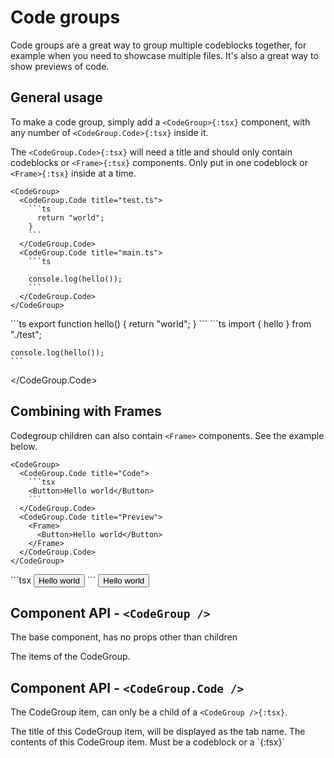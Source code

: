 # Code groups

Code groups are a great way to group multiple codeblocks together, for example when
you need to showcase multiple files. It's also a great way to show previews of code.


## General usage

To make a code group, simply add a `<CodeGroup>{:tsx}` component, with any number of `<CodeGroup.Code>{:tsx}` inside it.

The `<CodeGroup.Code>{:tsx}` will need a title and should only contain codeblocks or `<Frame>{:tsx}` components. Only put in one codeblock or `<Frame>{:tsx}` inside at a time.

````tsx
<CodeGroup>
  <CodeGroup.Code title="test.ts">
    ```ts
      return "world";
    }
    ```
  </CodeGroup.Code>
  <CodeGroup.Code title="main.ts">
    ```ts

    console.log(hello());
    ```
  </CodeGroup.Code>
</CodeGroup>
````

<CodeGroup>
  <CodeGroup.Code title="test.ts">
    ```ts
    export function hello() {
      return "world";
    }
    ```
  </CodeGroup.Code>
  <CodeGroup.Code title="main.ts">
    ```ts
    import { hello } from "./test";

    console.log(hello());
    ```
  </CodeGroup.Code>
</CodeGroup>


## Combining with Frames

Codegroup children can also contain `<Frame>` components. See the example below.

````tsx
<CodeGroup>
  <CodeGroup.Code title="Code">
    ```tsx
    <Button>Hello world</Button>
    ```
  </CodeGroup.Code>
  <CodeGroup.Code title="Preview">
    <Frame>
      <Button>Hello world</Button>
    </Frame>
  </CodeGroup.Code>
</CodeGroup>
````

<CodeGroup>
  <CodeGroup.Code title="Code">
    ```tsx
    <Button>Hello world</Button>
    ```
  </CodeGroup.Code>
  <CodeGroup.Code title="Preview">
    <Frame>
      <Button>Hello world</Button>
    </Frame>
  </CodeGroup.Code>
</CodeGroup>


## Component API - `<CodeGroup />`

The base component, has no props other than children

<Field title="children" type="any">
  The items of the CodeGroup.
</Field>


## Component API - `<CodeGroup.Code />`

The CodeGroup item, can only be a child of a `<CodeGroup />{:tsx}`.

<Field title="title" type="string">
  The title of this CodeGroup item, will be displayed as the tab name.
</Field>
<Field title="children" type="any">
  The contents of this CodeGroup item. Must be a codeblock or a `<Frame />{:tsx}`
</Field>
